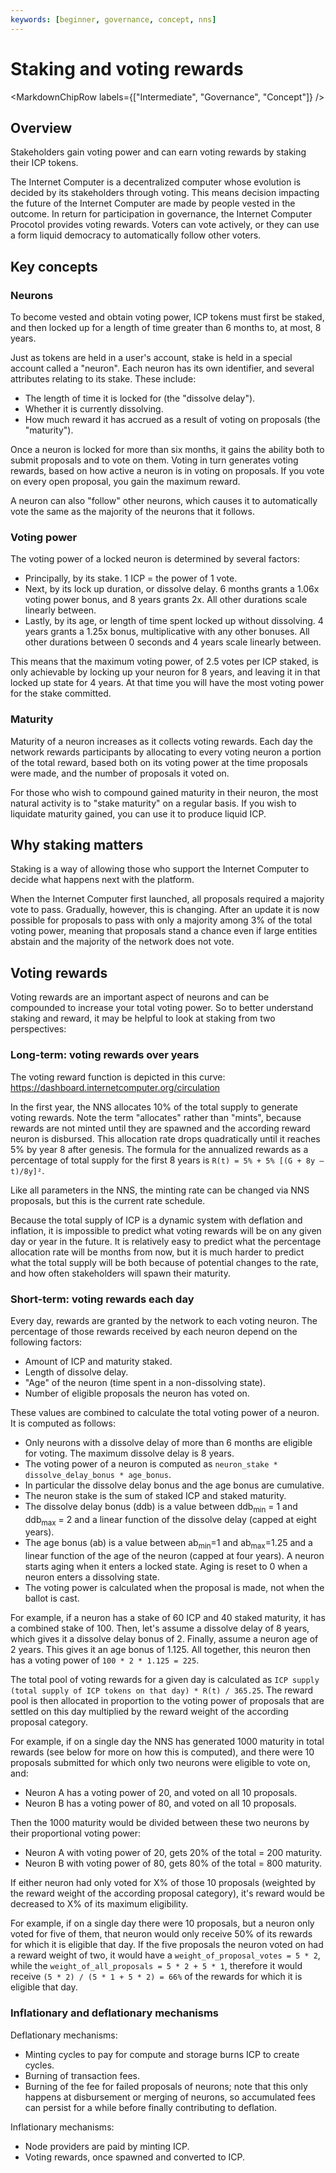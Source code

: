 ```yaml
---
keywords: [beginner, governance, concept, nns]
---
```



# Staking and voting rewards

<MarkdownChipRow labels={["Intermediate", "Governance", "Concept"]} />

## Overview
Stakeholders gain voting power and can earn voting rewards by staking their ICP tokens.

The Internet Computer is a decentralized computer whose evolution is decided by its stakeholders through voting. This means decision impacting the future of the Internet Computer are made by people vested in the outcome. In return for participation in governance, the Internet Computer Procotol provides voting rewards. Voters can vote actively, or they can use a form liquid democracy to automatically follow other voters.

## Key concepts

### Neurons

To become vested and obtain voting power, ICP tokens must first
be staked, and then locked up for a length of time greater than 6
months to, at most, 8 years.

Just as tokens are held in a user's account, stake is held in a special
account called a "neuron". Each neuron has its own identifier, and
several attributes relating to its stake. These include:

* The length of time it is locked for (the "dissolve delay").
* Whether it is currently dissolving.
* How much reward it has accrued as a result of voting on proposals (the "maturity").

Once a neuron is locked for more than six months, it gains the ability
both to submit proposals and to vote on them. Voting in turn generates
voting rewards, based on how active a neuron is in voting on proposals.
If you vote on every open proposal, you gain the maximum reward.

A neuron can also "follow" other neurons, which causes it to
automatically vote the same as the majority of the neurons that it
follows.

### Voting power

The voting power of a locked neuron is determined by several factors:

* Principally, by its stake. 1 ICP = the power of 1 vote.
* Next, by its lock up duration, or dissolve delay. 6 months grants a 1.06x voting power bonus, and 8 years grants 2x. All other durations scale linearly between.
* Lastly, by its age, or length of time spent locked up without dissolving. 4 years grants a 1.25x bonus, multiplicative with any other bonuses. All other durations between 0 seconds and 4 years scale linearly between.

This means that the maximum voting power, of 2.5 votes per ICP staked,
is only achievable by locking up your neuron for 8 years, and leaving it
in that locked up state for 4 years. At that time you will have the most
voting power for the stake committed.

### Maturity

Maturity of a neuron increases as it collects voting rewards. Each day
the network rewards participants by allocating to every voting neuron a
portion of the total reward, based both on its voting power at the time
proposals were made, and the number of proposals it voted on.

For those who wish to compound gained maturity in their neuron, the most
natural activity is to "stake maturity" on a regular basis.
If you wish to liquidate maturity gained, you can use it to produce liquid ICP.

## Why staking matters

Staking is a way of allowing those who support the Internet Computer to
decide what happens next with the platform.

When the Internet Computer first launched, all proposals required a
majority vote to pass. Gradually, however, this is changing. After an
update it is now possible for proposals to pass with only a
majority among 3% of the total voting power, meaning that proposals
stand a chance even if large entities abstain and the majority of the
network does not vote.

## Voting rewards

Voting rewards are an important aspect of neurons and can be compounded to increase your total voting power. So
to better understand staking and reward, it may be helpful to look at
staking from two perspectives:

### Long-term: voting rewards over years

The voting reward function is depicted in this curve: https://dashboard.internetcomputer.org/circulation

In the first year, the NNS allocates 10% of the total supply to generate
voting rewards. Note the term "allocates" rather than "mints", because
rewards are not minted until they are spawned and the according reward neuron is
disbursed. This allocation rate drops quadratically until it reaches 5% by year 8 after genesis.
The formula for the annualized rewards as a percentage of total supply for the first 8 years is `R(t) = 5% + 5% [(G + 8y – t)/8y]²`.

Like all parameters in the NNS, the minting rate can be changed via
NNS proposals, but this is the current rate schedule.

Because the total supply of ICP is a dynamic system with deflation and
inflation, it is impossible to predict what voting rewards will be on any
given day or year in the future. It is relatively easy to predict what
the percentage allocation rate will be months from now, but it is much
harder to predict what the total supply will be both because of
potential changes to the rate, and how often stakeholders will spawn
their maturity.

### Short-term: voting rewards each day

Every day, rewards are granted by the network to each voting neuron. The
percentage of those rewards received by each neuron depend on the
following factors:

* Amount of ICP and maturity staked.
* Length of dissolve delay.
* "Age" of the neuron (time spent in a non-dissolving state).
* Number of eligible proposals the neuron has voted on.

These values are combined to calculate the total voting power of a neuron. It is computed as follows:
* Only neurons with a dissolve delay of more than 6 months are eligible for voting. The maximum dissolve delay is 8 years.
* The voting power of a neuron is computed as `neuron_stake * dissolve_delay_bonus * age_bonus`.
* In particular the dissolve delay bonus and the age bonus are cumulative.
* The neuron stake is the sum of staked ICP and staked maturity.
* The dissolve delay bonus (ddb) is a value between ddb<sub>min</sub> = 1 and ddb<sub>max</sub> = 2 and a linear function of the dissolve delay (capped at eight years).
* The age bonus (ab) is a value between ab<sub>min</sub>=1 and ab<sub>max</sub>=1.25 and a linear function of the age of the neuron (capped at four years). A neuron starts aging when it enters a locked state. Aging is reset to 0 when a neuron enters a dissolving state.
* The voting power is calculated when the proposal is made, not when the ballot is cast.

For example, if a neuron has a stake of 60 ICP and 40 staked maturity, it has a combined stake of 100.
Then, let's assume a dissolve delay of 8 years, which gives it a dissolve delay bonus of 2.
Finally, assume a neuron age of 2 years. This gives it an age bonus of 1.125.
All together, this neuron then has a voting power of `100 * 2 * 1.125 = 225`.

The total pool of voting rewards for a given day is calculated as `ICP supply (total supply of ICP tokens on that day) * R(t) / 365.25`.
The reward pool is then allocated in proportion to the voting power of proposals that are settled on this day multiplied by the reward weight of the according proposal category.

For example, if on a single day the NNS has generated 1000 maturity in total
rewards (see below for more on how this is computed), and there were 10
proposals submitted for which only two neurons were eligible to vote on, and:

* Neuron A has a voting power of 20, and voted on all 10 proposals.
* Neuron B has a voting power of 80, and voted on all 10 proposals.

Then the 1000 maturity would be divided between these two neurons by their
proportional voting power:

* Neuron A with voting power of 20, gets 20% of the total = 200 maturity.
* Neuron B with voting power of 80, gets 80% of the total = 800 maturity.

If either neuron had only voted for X% of those 10 proposals (weighted by the reward weight of the according proposal category),
it's reward would be decreased to X% of its maximum eligibility.

For example, if on a single day there were 10 proposals, but a neuron only voted for five of them,
that neuron would only receive 50% of its rewards for which it is eligible that day.
If the five proposals the neuron voted on had a reward weight of two,
it would have a `weight_of_proposal_votes = 5 * 2`, while the `weight_of_all_proposals = 5 * 2 + 5 * 1`,
therefore it would receive `(5 * 2) / (5 * 1 + 5 * 2) = 66%` of the rewards for which it is eligible that day.

### Inflationary and deflationary mechanisms

Deflationary mechanisms:

* Minting cycles to pay for compute and storage burns ICP to create cycles.
* Burning of transaction fees.
* Burning of the fee for failed proposals of neurons; note that this only happens at disbursement or merging of neurons, so accumulated fees can persist for a while before finally contributing to deflation.

Inflationary mechanisms:

* Node providers are paid by minting ICP.
* Voting rewards, once spawned and converted to ICP.
